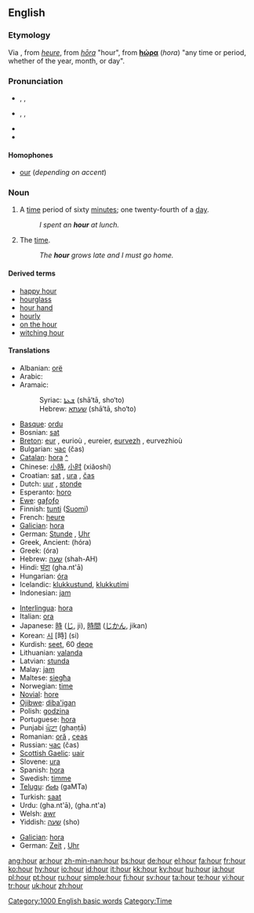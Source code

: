==English==

{{rank|thousand|looking|John|366|hour|air|reason|feel}}

===Etymology===
Via {{ME.}}, from {{OF.}} ''[[heure]]'', from {{L.}} ''[[hōra]]'' "hour", from
{{AGr.}} '''[[hώρα]]''' (''hora'') "any time or period, whether of the year, month, or day".

===Pronunciation===
* {{a|RP|Australia}} {{AHD|ouə(r)}}, {{IPA|/aʊə(ɹ)/}}, {{SAMPA|/aU@(r)/}}
* {{a|US|Canada}} {{AHD|our}}, {{IPA|/aʊɹ/ ''or'' /aʊɚ/}}, {{SAMPA|/aUr/}}
*{{audio|en-us-hour.ogg|Audio (US)}}
*{{rhymes|aʊə(r)}}

====Homophones====
*[[our]] (''depending on accent'')

===Noun===
{{wikipedia}}
{{en-noun}}

# A [[time]] period of sixty [[minute]]s; one twenty-fourth of a [[day]].
#: ''I spent an '''hour''' at lunch.''
# {{poetic}} The [[time]].
#: ''The '''hour''' grows late and I must go home.''

====Derived terms====
*[[happy hour]]
*[[hourglass]]
*[[hour hand]]
*[[hourly]]
*[[on the hour]]
*[[witching hour]]

====Translations====
{{trans-top|time period of sixty minutes}}
*Albanian: [[orë]] {{f}}
*Arabic: {{ARchar|[[ساعة]]}} {{IPAchar|(sāʕa)}} {{f}}
*Aramaic:
*:Syriac: [[ܫܥܬܐ]] (shā‘tā, sho‘to) {{f}}
*:Hebrew: [[שעתא]] (shā‘tā, sho‘to) {{f}}
*[[Basque]]: [[ordu]]
*Bosnian: [[sat#Bosnian|sat]] {{m}}
*[[Breton]]: [[eur]] {{f}}, eurioù {{p}}, eureier, [[eurvezh]] {{f}}, eurvezhioù {{p}}
*Bulgarian: [[час]] (čas) {{m}}
*[[Catalan]]: [[hora]] {{f}} [[:ca:hora|^]]
*Chinese: [[小時]], [[小时]] (xiǎoshí)
*Croatian: [[sat]] {{m}}, [[ura]] {{f}}, [[čas]] {{m}}
*Dutch: [[uur]] {{n}}, [[stonde]] {{f}}
*Esperanto: [[horo]]
*[[Ewe]]: [[gaƒoƒo]]
*Finnish: [[tunti]] ([[:fi:tunti|Suomi]])
*French: [[heure]] {{f}}
*[[Galician]]: [[hora]] {{f}}
*German: [[Stunde]] {{f}}, [[Uhr]] {{f}}
*Greek, Ancient: {{IPAchar|[[ὥρα]]}} (hóra)  {{f}}
*Greek: {{t|el|ώρα|f|}} (óra)
*Hebrew: [[שעה]] (shah-AH) {{f}}
*Hindi: [[घंटा]] (gha.nt'ā)
*Hungarian: [[óra]]
*Icelandic: [[klukkustund]], [[klukkutími]]
*Indonesian: [[jam]]
{{trans-mid}}
*[[Interlingua]]: [[hora]]
*Italian: [[ora]] {{f}}
*Japanese: [[時]] ([[じ]], ji), [[時間]] ([[じかん]], jikan)
*Korean: [[시]] [時] (si)
*Kurdish: [[seet]], 60 [[deqe]]
*Lithuanian: [[valanda]] {{f}}
*Latvian: [[stunda]] {{f}}
*Malay: [[jam]]
*Maltese: [[siegħa]]
*Norwegian: [[time]]
*[[Novial]]: [[hore]]
*[[Ojibwe]]: [[diba'igan]]
*Polish: [[godzina]] {{f}}
*Portuguese: [[hora]] {{f}}
*Punjabi [[ਘੰਟਾ]] (ghaṇṭā)
*Romanian: [[oră]] {{f}}, [[ceas]] {{mf}}
*Russian: [[час]] (čas) {{f}}
*[[Scottish Gaelic]]: [[uair]]
*Slovene: [[ura]] {{f}}
*Spanish: [[hora]] {{f}}
*Swedish: [[timme]] {{c}}
*[[Telugu]]: [[గంట]] (gaMTa)
*Turkish: [[saat]]
*Urdu: {{URchar|[[گھنٹا]]}} (gha.nt'ā), {{URchar|[[گھنٹہ]]}} (gha.nt'a)
*Welsh: [[awr]] {{f}}
*Yiddish: [[שעה]] (sho) {{f}}
{{trans-bottom}}

{{trans-top|the time}}
*[[Galician]]: [[hora]] {{f}}
*German: [[Zeit]] {{f}}, [[Uhr]]
{{trans-mid}}
{{trans-bottom}}

[[Category:1000 English basic words]]
[[Category:Time]]

[[ang:hour]]
[[ar:hour]]
[[zh-min-nan:hour]]
[[bs:hour]]
[[de:hour]]
[[el:hour]]
[[fa:hour]]
[[fr:hour]]
[[ko:hour]]
[[hy:hour]]
[[io:hour]]
[[id:hour]]
[[it:hour]]
[[kk:hour]]
[[ky:hour]]
[[hu:hour]]
[[ja:hour]]
[[pl:hour]]
[[pt:hour]]
[[ru:hour]]
[[simple:hour]]
[[fi:hour]]
[[sv:hour]]
[[ta:hour]]
[[te:hour]]
[[vi:hour]]
[[tr:hour]]
[[uk:hour]]
[[zh:hour]]